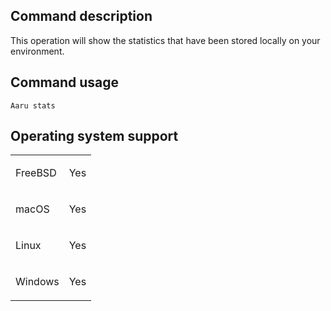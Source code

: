 ==Command description==
This operation will show the statistics that have been stored locally on your environment.

==Command usage==
<code>Aaru stats</code> 

==Operating system support==
{|
| FreeBSD
| Yes
|-
| macOS
| Yes
|-
| Linux
| Yes
|-
| Windows
| Yes
|}
